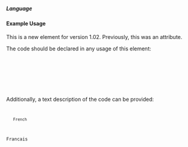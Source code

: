 ===== Language ===== 
{{for revison 1.02}}

==== Example Usage ====

This is a new element for version 1.02.  Previously, this was an attribute.

The code should be declared in any usage of this element:

<code xml>
    <language code="en" />
<language code="fr" />
</code>

Additionally, a text description of the code can be provided:

<code xml>
    <language code="fr" xml:lang="en">French</language>
<language code="fr" xml:lang="fr">Francais</language>
</code>

